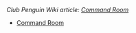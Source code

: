 ''Club Penguin Wiki article: [[clubpenguinwiki:Command Room|Command Room]]''
*[[Media:RoomsAgentcomFormer.swf|Command Room]]

{{Places}}
